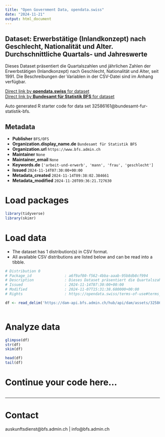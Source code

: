 ```yaml
---
title: "Open Government Data, opendata.swiss"
date: "2024-11-21"
output: html_document
---
```


## Dataset: Erwerbstätige (Inlandkonzept) nach Geschlecht, Nationalität und Alter. Durchschnittliche Quartals- und Jahreswerte

Dieses Dataset präsentiert die Quartalszahlen und jährlichen Zahlen der Erwerbstätigen (Inlandkonzept) nach Geschlecht, Nationalität und Alter, seit 1991. Die Beschreibungen der Variablen in der CSV-Datei sind im Anhang verfügbar.

[Direct link by **opendata.swiss** for dataset](https://opendata.swiss/de/dataset/erwerbstatige-inlandkonzept-nach-geschlecht-nationalitat-und-alter-durchschnittliche-quartals-u15)<br>
[Direct link by **Bundesamt für Statistik BFS** for dataset](https://www.bfs.admin.ch/asset/de/ts-x-03.02.01.03)

Auto generated R starter code for data set 32586161@bundesamt-fur-statistik-bfs.

## Metadata

- **Publisher** `BFS/OFS`
- **Organization.display_name.de** `Bundesamt für Statistik BFS`
- **Organization.url** `https://www.bfs.admin.ch`
- **Maintainer** `None`
- **Maintainer_email** `None`
- **Keywords.de** `['arbeit-und-erwerb', 'mann', 'frau', 'geschlecht']`
- **Issued** `2024-11-14T07:30:00+00:00`
- **Metadata_created** `2024-11-14T09:38:02.384661`
- **Metadata_modified** `2024-11-20T09:36:21.727630`


# Load packages

```r

library(tidyverse)
library(skimr)

```

# Load data

-   The dataset has 1 distribution(s) in CSV format.
-   All available CSV distributions are listed below and can be read into a tibble.

```r

# Distribution 0
# Package_id               : a6f9af80-f562-4bba-aaab-95b8db8cf994
# Description              : Dieses Dataset präsentiert die Quartalszahlen und jährlichen Zahlen der Erwerbstätigen (Inlandkonzept) nach Geschlecht, Nationalität und Alter, seit 1991. Die Beschreibungen der Variablen in der CSV-Datei sind im Anhang verfügbar.
# Issued                   : 2024-11-14T07:30:00+00:00
# Modified                 : 2024-11-07T15:31:38.680000+00:00
# Rights                   : https://opendata.swiss/terms-of-use#terms_by_ask

df <- read_delim('https://dam-api.bfs.admin.ch/hub/api/dam/assets/32586165/master')



```

# Analyze data

```r

glimpse(df)
str(df)
skim(df)

head(df)
tail(df)

```

# Continue your code here...

```r

```

------------------------------------------------------------------------

# Contact

auskunftsdienst@bfs.admin.ch | info@bfs.admin.ch

